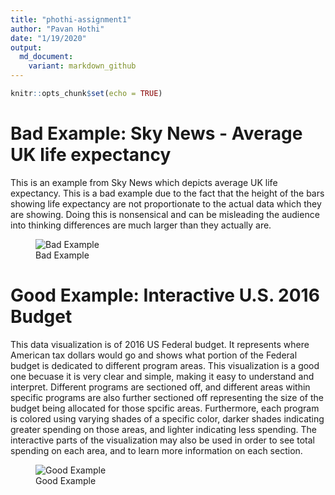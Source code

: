 ---
title: "phothi-assignment1"
author: "Pavan Hothi"
date: "1/19/2020"
output:
  md_document:
    variant: markdown_github
---

```{r setup, include=FALSE}
knitr::opts_chunk$set(echo = TRUE)
```

# Bad Example: Sky News - Average UK life expectancy

This is an example from Sky News which depicts average UK life expectancy. This is a bad example due to the fact that the height of the bars showing life expectancy are not proportionate to the actual data which they are showing. Doing this is nonsensical and can be misleading the audience into thinking differences are much larger than they actually are. 


![Bad Example](sky-news-life-expectancy.jpg)



# Good Example: Interactive U.S. 2016 Budget

This data visualization is of 2016 US Federal budget. It represents where American tax dollars would go and shows what portion of the Federal budget is dedicated to different program areas. This visualization is a good one becuase it is very clear and simple, making it easy to understand and interpret. Different programs are sectioned off, and different areas within specific programs are also further sectioned off representing the size of the budget being allocated for those spcific areas. Furthermore, each program is colored using varying shades of a specific color, darker shades indicating greater spending on those areas, and lighter indicating less spending. The interactive parts of the visualization may also be used in order to see total spending on each area, and to learn more information on each section. 


![Good Example](US Federal Budget.png)


